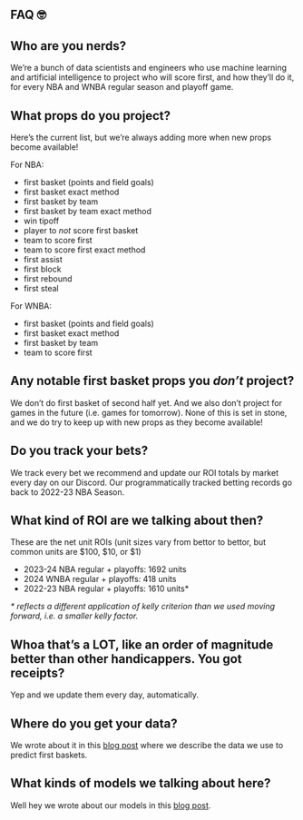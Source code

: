 ## FAQ 🤓

::: {.callout-note collapse="true" appearance="minimal"}
## Who are you nerds?

We're a bunch of data scientists and engineers who use machine learning and artificial intelligence to project who will score first, and how they'll do it, for every NBA and WNBA regular season and playoff game.
:::

::: {.callout-note collapse="true" appearance="minimal"}
## What props do you project?

Here's the current list, but we're always adding more when new props become available!

For NBA:

-   first basket (points and field goals)
-   first basket exact method
-   first basket by team
-   first basket by team exact method
-   win tipoff
-   player to *not* score first basket
-   team to score first
-   team to score first exact method
-   first assist
-   first block
-   first rebound
-   first steal

For WNBA:

-   first basket (points and field goals)
-   first basket exact method
-   first basket by team
-   team to score first
:::

::: {.callout-note collapse="true" appearance="minimal"}
## Any notable first basket props you *don't* project?

We don't do first basket of second half yet. And we also don't project for games in the future (i.e. games for tomorrow). None of this is set in stone, and we do try to keep up with new props as they become available!
:::

::: {.callout-note collapse="true" appearance="minimal"}
## Do you track your bets?

We track every bet we recommend and update our ROI totals by market every day on our Discord. Our programmatically tracked betting records go back to 2022-23 NBA Season.
:::

::: {.callout-note collapse="true" appearance="minimal"}
## What kind of ROI are we talking about then?

These are the net unit ROIs (unit sizes vary from bettor to bettor, but common units are \$100, \$10, or \$1)

-   2023-24 NBA regular + playoffs: 1692 units
-   2024 WNBA regular + playoffs: 418 units
-   2022-23 NBA regular + playoffs: 1610 units\*

*\* reflects a different application of kelly criterion than we used moving forward, i.e. a smaller kelly factor.*
:::

::: {.callout-note collapse="true" appearance="minimal"}
## Whoa that's a LOT, like an order of magnitude better than other handicappers. You got receipts?

Yep and we update them every day, automatically.
:::

::: {.callout-note collapse="true" appearance="minimal"}
## Where do you get your data?

We wrote about it in this [blog post](posts/2024-10/predict-first-baskets-2.qmd) where we describe the data we use to predict first baskets.
:::

::: {.callout-note collapse="true" appearance="minimal"}
## What kinds of models we talking about here?

Well hey we wrote about our models in this [blog post](posts/2024-10/predict-first-baskets-3.qmd).
:::
